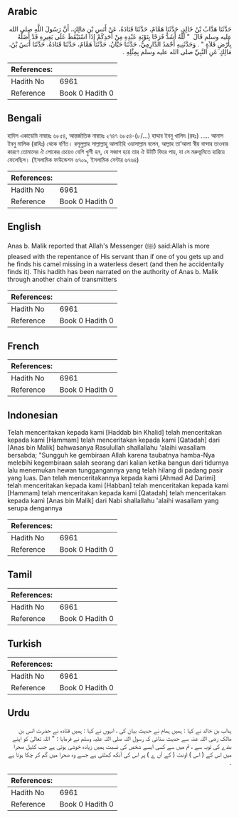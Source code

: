 ## Arabic


<div dir="rtl" lang="ar" style={{fontSize:'larger',backgroundColor:'#f8f9fa',padding:20}}>
حَدَّثَنَا هَدَّابُ بْنُ خَالِدٍ، حَدَّثَنَا هَمَّامٌ، حَدَّثَنَا قَتَادَةُ، عَنْ أَنَسِ بْنِ مَالِكٍ، أَنَّ رَسُولَ اللَّهِ صلى الله عليه وسلم قَالَ ‏ "‏ لَلَّهُ أَشَدُّ فَرَحًا بِتَوْبَةِ عَبْدِهِ مِنْ أَحَدِكُمْ إِذَا اسْتَيْقَظَ عَلَى بَعِيرِهِ قَدْ أَضَلَّهُ بِأَرْضِ فَلاَةٍ ‏"‏ ‏.‏ وَحَدَّثَنِيهِ أَحْمَدُ الدَّارِمِيُّ، حَدَّثَنَا حَبَّانُ، حَدَّثَنَا هَمَّامٌ، حَدَّثَنَا قَتَادَةُ، حَدَّثَنَا أَنَسُ بْنُ، مَالِكٍ عَنِ النَّبِيِّ صلى الله عليه وسلم بِمِثْلِهِ ‏.‏
</div>
<div style={{backgroundColor:'#f8f9fa',padding:20, marginBottom: 10}}><table> <thead> <tr> <th>References:</th> <th></th> </tr> </thead> <tbody><tr><td>Hadith No</td><td>6961</td></tr><tr><td>Reference</td><td>Book 0 Hadith 0</td></tr></tbody></table></div>

## Bengali


<div dir="ltr" lang="bn" style={{fontSize:'larger',backgroundColor:'#f8f9fa',padding:20}}>
হাদিস একাডেমি নাম্বারঃ ৬৮৫৪, আন্তর্জাতিক নাম্বারঃ ২৭৪৭ ৬৮৫৪-(৮/...) হাদ্দাব ইবনু খালিদ (রহঃ) ..... আনাস ইবনু মালিক (রাযিঃ) থেকে বর্ণিত। রসূলুল্লাহ সাল্লাল্লাহু আলাইহি ওয়াসাল্লাম বলেন, আল্লাহ তা’আলা স্বীয় বান্দার তাওবার কারণে তোমাদের ঐ লোকের চেয়েও বেশি খুশী হন, যে সজাগ হয়ে তার ঐ উটটি ফিরে পায়, যা সে মরুভূমিতে হারিয়ে ফেলেছিল। (ইসলামিক ফাউন্ডেশন ৬৭০৯, ইসলামিক সেন্টার ৬৭৬৪)
</div>
<div style={{backgroundColor:'#f8f9fa',padding:20, marginBottom: 10}}><table> <thead> <tr> <th>References:</th> <th></th> </tr> </thead> <tbody><tr><td>Hadith No</td><td>6961</td></tr><tr><td>Reference</td><td>Book 0 Hadith 0</td></tr></tbody></table></div>

## English


<div dir="ltr" lang="en" style={{fontSize:'larger',backgroundColor:'#f8f9fa',padding:20}}>
Anas b. Malik reported that Allah's Messenger (ﷺ) said:Allah is more pleased with the repentance of His servant than if one of you gets up and he finds his camel missing in a waterless desert (and then he accidentally finds it). This hadith has been narrated on the authority of Anas b. Malik through another chain of transmitters
</div>
<div style={{backgroundColor:'#f8f9fa',padding:20, marginBottom: 10}}><table> <thead> <tr> <th>References:</th> <th></th> </tr> </thead> <tbody><tr><td>Hadith No</td><td>6961</td></tr><tr><td>Reference</td><td>Book 0 Hadith 0</td></tr></tbody></table></div>

## French


<div dir="ltr" lang="fr" style={{fontSize:'larger',backgroundColor:'#f8f9fa',padding:20}}>

</div>
<div style={{backgroundColor:'#f8f9fa',padding:20, marginBottom: 10}}><table> <thead> <tr> <th>References:</th> <th></th> </tr> </thead> <tbody><tr><td>Hadith No</td><td>6961</td></tr><tr><td>Reference</td><td>Book 0 Hadith 0</td></tr></tbody></table></div>

## Indonesian


<div dir="ltr" lang="id" style={{fontSize:'larger',backgroundColor:'#f8f9fa',padding:20}}>
Telah menceritakan kepada kami [Haddab bin Khalid] telah menceritakan kepada kami [Hammam] telah menceritakan kepada kami [Qatadah] dari [Anas bin Malik] bahwasanya Rasulullah shallallahu 'alaihi wasallam bersabda; "Sungguh ke gembiraan Allah karena taubatnya hamba-Nya melebihi kegembiraan salah seorang dari kalian ketika bangun dari tidurnya lalu menemukan hewan tunggangannya yang telah hilang di padang pasir yang luas. Dan telah menceritakannya kepada kami [Ahmad Ad Darimi] telah menceritakan kepada kami [Habban] telah menceritakan kepada kami [Hammam] telah menceritakan kepada kami [Qatadah] telah menceritakan kepada kami [Anas bin Malik] dari Nabi shallallahu 'alaihi wasallam yang serupa dengannya
</div>
<div style={{backgroundColor:'#f8f9fa',padding:20, marginBottom: 10}}><table> <thead> <tr> <th>References:</th> <th></th> </tr> </thead> <tbody><tr><td>Hadith No</td><td>6961</td></tr><tr><td>Reference</td><td>Book 0 Hadith 0</td></tr></tbody></table></div>

## Tamil


<div dir="ltr" lang="ta" style={{fontSize:'larger',backgroundColor:'#f8f9fa',padding:20}}>

</div>
<div style={{backgroundColor:'#f8f9fa',padding:20, marginBottom: 10}}><table> <thead> <tr> <th>References:</th> <th></th> </tr> </thead> <tbody><tr><td>Hadith No</td><td>6961</td></tr><tr><td>Reference</td><td>Book 0 Hadith 0</td></tr></tbody></table></div>

## Turkish


<div dir="ltr" lang="tr" style={{fontSize:'larger',backgroundColor:'#f8f9fa',padding:20}}>

</div>
<div style={{backgroundColor:'#f8f9fa',padding:20, marginBottom: 10}}><table> <thead> <tr> <th>References:</th> <th></th> </tr> </thead> <tbody><tr><td>Hadith No</td><td>6961</td></tr><tr><td>Reference</td><td>Book 0 Hadith 0</td></tr></tbody></table></div>

## Urdu


<div dir="rtl" lang="ur" style={{fontSize:'larger',backgroundColor:'#f8f9fa',padding:20}}>
ہداب بن خالد نے کہا : ہمیں ہمام نے حدیث بیان کی ، انہوں نے کہا : ہمیں قتادہ نے حضرت انس بن مالک رضی اللہ عنہ سے حدیث سنائی کہ رسول اللہ صلی اللہ علیہ وسلم نے فرمایا : " اللہ تعالیٰ کو اپنے بندے کی توبہ سے ، تم میں سے کسی ایسے شخص کی نسبت ہمیں زیادہ خوشی ہوتی ہے جب کٹیل صحرا میں اس کے ( اس ) اونٹ ( کے آں ے ) پر اس کی آنکھ کھلتی ہے جسے وہ صحرا میں گم کر چکا ہوتا ہے ۔
</div>
<div style={{backgroundColor:'#f8f9fa',padding:20, marginBottom: 10}}><table> <thead> <tr> <th>References:</th> <th></th> </tr> </thead> <tbody><tr><td>Hadith No</td><td>6961</td></tr><tr><td>Reference</td><td>Book 0 Hadith 0</td></tr></tbody></table></div>